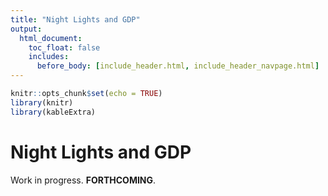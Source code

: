 ```yaml
---
title: "Night Lights and GDP"
output: 
  html_document:
    toc_float: false
    includes:
      before_body: [include_header.html, include_header_navpage.html] 
---
```


<!-- Google tag (gtag.js) -->
<script async src="https://www.googletagmanager.com/gtag/js?id=G-F5HJ5VRY62"></script>
<script>
  window.dataLayer = window.dataLayer || [];
  function gtag(){dataLayer.push(arguments);}
  gtag('js', new Date());

  gtag('config', 'G-F5HJ5VRY62');
</script>


```r
knitr::opts_chunk$set(echo = TRUE)
library(knitr)
library(kableExtra)
```

# Night Lights and GDP

Work in progress. **FORTHCOMING**.